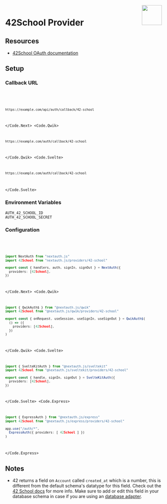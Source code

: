 
<img align="right" src="/img/providers/42-school.svg" height="64" width="64" />

# 42School Provider

## Resources

- [42School OAuth documentation](https://api.intra.42.fr/apidoc/guides/web_application_flow)

## Setup

### Callback URL

<Code>
  <Code.Next>

```bash
https://example.com/api/auth/callback/42-school
```

  </Code.Next>
  <Code.Qwik>

```bash
https://example.com/auth/callback/42-school
```

  </Code.Qwik>
  <Code.Svelte>

```bash
https://example.com/auth/callback/42-school
```

  </Code.Svelte>
</Code>

### Environment Variables

```
AUTH_42_SCHOOL_ID
AUTH_42_SCHOOL_SECRET
```

### Configuration

<Code>
  <Code.Next>

```ts filename="/auth.ts"
import NextAuth from "nextauth.js"
import 42School from "nextauth.js/providers/42-school"

export const { handlers, auth, signIn, signOut } = NextAuth({
  providers: [42School],
})
```

  </Code.Next>
  <Code.Qwik>

```ts filename="/src/routes/plugin@auth.ts"
import { QwikAuth$ } from "@nextauth.js/qwik"
import 42School from "@nextauth.js/qwik/providers/42-school"

export const { onRequest, useSession, useSignIn, useSignOut } = QwikAuth$(
  () => ({
    providers: [42School],
  })
)
```

  </Code.Qwik>
  <Code.Svelte>

```ts filename="/src/auth.ts"
import { SvelteKitAuth } from "@nextauth.js/sveltekit"
import 42School from "@nextauth.js/sveltekit/providers/42-school"

export const { handle, signIn, signOut } = SvelteKitAuth({
  providers: [42School],
})
```

  </Code.Svelte>
  <Code.Express>

```ts filename="/src/app.ts"
import { ExpressAuth } from "@nextauth.js/express"
import 42School from "@nextauth.js/express/providers/42-school"

app.use("/auth/*",
  ExpressAuth({ providers: [ 42School ] })
)
```

  </Code.Express>
</Code>

## Notes

- 42 returns a field on `Account` called `created_at` which is a number, this is different from the default schema's datatype for this field. Check out the [42 School docs](https://api.intra.42.fr/apidoc/guides/getting_started#make-basic-requests) for more info. Make sure to add or edit this field in your database schema in case if you are using an [database adapter](/getting-started/database).
